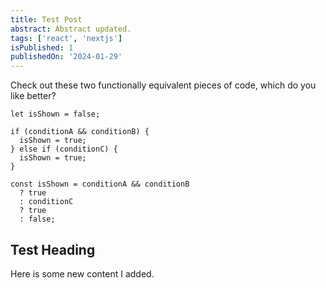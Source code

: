 ```yaml
---
title: Test Post
abstract: Abstract updated.
tags: ['react', 'nextjs']
isPublished: 1
publishedOn: '2024-01-29'
---
```


Check out these two functionally equivalent pieces of code, which do you like better?

```
let isShown = false;

if (conditionA && conditionB) {
  isShown = true;
} else if (conditionC) {
  isShown = true;
}

const isShown = conditionA && conditionB
  ? true
  : conditionC
  ? true
  : false;
```

<Sandpack />

<h2 id="test-heading">Test Heading</h2>

Here is some new content I added.
